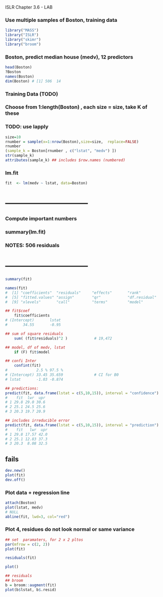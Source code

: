 
ISLR Chapter 3.6 - LAB

### Use multiple samples of Boston, training data
```r
library("MASS")
library("ISLR")
library("skimr")
library("broom")
```

### Boston, predict median house (medv), 12 predictors
```r
head(Boston)
?Boston
names(Boston)
dim(Boston) # [1] 506  14
```

### Training Data (TODO)
### Choose from 1:length(Boston) , each size = size, take K of these
### TODO:   use lapply
```r
size=10
rnumber = sample(x=1:nrow(Boston),size=size,  replace=FALSE)
rnumber
(sample_k = Boston[rnumber , c("lstat", "medv") ])
str(sample_k)
attributes(sample_k) ## includes $row.names (numbered)
```

### lm.fit
```r
fit  <- lm(medv ~ lstat, data=Boston)
```

# -----------------------------
### Compute important numbers
### summary(lm.fit)
### NOTES:  506 residuals
# -----------------------------
```r
summary(fit)

names(fit)
#  [1] "coefficients"  "residuals"     "effects"       "rank"         
#  [5] "fitted.values" "assign"        "qr"            "df.residual"  
#  [9] "xlevels"       "call"          "terms"         "model"        

## fit$coef
    fit$coefficients
# (Intercept)       lstat 
#       34.55       -0.95 

## sum of square residuals
    sum( (fit$residuals)^2 )            # 19,472

## model, df of medv, lstat
    if (F) fit$model  

## confi Inter
    confint(fit)
#             2.5 % 97.5 %
# (Intercept) 33.45 35.659              # CI for B0   
# lstat       -1.03 -0.874

## predictions:
predict(fit, data.frame(lstat = c(5,10,15)), interval = "confidence")
#    fit  lwr  upr
# 1 29.8 29.0 30.6
# 2 25.1 24.5 25.6
# 3 20.3 19.7 20.9

## includes irreducible error
predict(fit, data.frame(lstat = c(5,10,15)), interval = "prediction")
#    fit   lwr  upr
# 1 29.8 17.57 42.0
# 2 25.1 12.83 37.3
# 3 20.3  8.08 32.5
```
## fails
```r
dev.new()
plot(fit)
dev.off()
```

###     Plot data + regression line
```r
attach(Boston)
plot(lstat, medv)
# NULL
abline(fit, lwd=3, col="red")
```

###  Plot 4,  residues do not look normal or same variance
```r
## set  paramaters, for 2 x 2 pltos
par(mfrow = c(2, 2))
plot(fit)

residuals(fit)

plot()

## residuals
## broom
b = broom::augment(fit)
plot(b$lstat, b$.resid)

```








